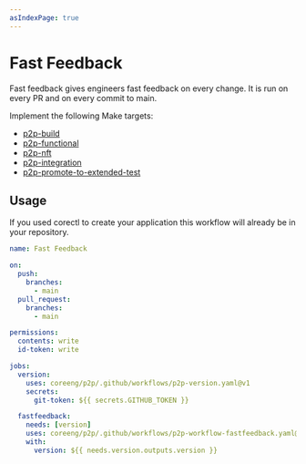 ```yaml
---
asIndexPage: true
---
```


# Fast Feedback

Fast feedback gives engineers fast feedback on every change.
It is run on every PR and on every commit to main.

Implement the following Make targets:

- [p2p-build](./fast-feedback/p2p-build)
- [p2p-functional](./fast-feedback/p2p-functional)
- [p2p-nft](./fast-feedback/p2p-nft)
- [p2p-integration](./fast-feedback/p2p-integration)
- [p2p-promote-to-extended-test](./fast-feedback/p2p-promote-to-extended-test)

## Usage

If you used corectl to create your application this workflow will already be in your repository.

```yaml
name: Fast Feedback

on:
  push:
    branches:
      - main
  pull_request:
    branches:
      - main

permissions:
  contents: write
  id-token: write

jobs:
  version:
    uses: coreeng/p2p/.github/workflows/p2p-version.yaml@v1
    secrets:
      git-token: ${{ secrets.GITHUB_TOKEN }}

  fastfeedback:
    needs: [version]
    uses: coreeng/p2p/.github/workflows/p2p-workflow-fastfeedback.yaml@v1
    with:
      version: ${{ needs.version.outputs.version }}
```

